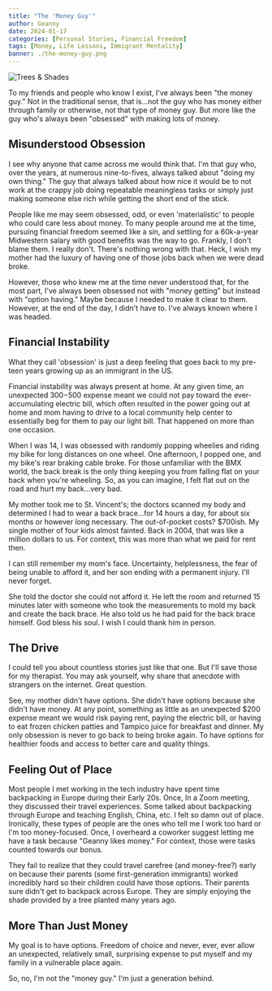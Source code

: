 ```yaml
---
title: "The 'Money Guy'"
author: Geanny
date: 2024-01-17
categories: [Personal Stories, Financial Freedom]
tags: [Money, Life Lessons, Immigrant Mentality]
banner: ./the-money-guy.png
---
```


![Trees & Shades](./the-money-guy.png)

To my friends and people who know I exist, I've always been "the money guy." Not in the traditional sense, that is...not the guy who has money either through family or otherwise, not that type of money guy. But more like the guy who's always been "obsessed" with making lots of money.

## Misunderstood Obsession

I see why anyone that came across me would think that. I'm that guy who, over the years, at numerous nine-to-fives, always talked about "doing my own thing." The guy that always talked about how nice it would be to not work at the crappy job doing repeatable meaningless tasks or simply just making someone else rich while getting the short end of the stick.

People like me may seem obsessed, odd, or even 'materialistic' to people who could care less about money. To many people around me at the time, pursuing financial freedom seemed like a sin, and settling for a 60k-a-year Midwestern salary with good benefits was the way to go. Frankly, I don't blame them. I really don't. There's nothing wrong with that. Heck, I wish my mother had the luxury of having one of those jobs back when we were dead broke.

However, those who knew me at the time never understood that, for the most part, I've always been obsessed not with "money getting" but instead with "option having." Maybe because I needed to make it clear to them. However, at the end of the day, I didn't have to. I've always known where I was headed. 

## Financial Instability

What they call 'obsession' is just a deep feeling that goes back to my pre-teen years growing up as an immigrant in the US. 

Financial instability was always present at home. At any given time, an unexpected $300-$500 expense meant we could not pay toward the ever-accumulating electric bill, which often resulted in the power going out at home and mom having to drive to a local community help center to essentially beg for them to pay our light bill. That happened on more than one occasion. 

When I was 14, I was obsessed with randomly popping wheelies and riding my bike for long distances on one wheel. One afternoon, I popped one, and my bike's rear braking cable broke. For those unfamiliar with the BMX world, the back break is the only thing keeping you from falling flat on your back when you're wheeling. So, as you can imagine, I felt flat out on the road and hurt my back...very bad. 

My mother took me to St. Vincent's; the doctors scanned my body and determined I had to wear a back brace...for 14 hours a day, for about six months or however long necessary. The out-of-pocket costs? $700ish. My single mother of four kids almost fainted. Back in 2004, that was like a million dollars to us. For context, this was more than what we paid for rent then. 

I can still remember my mom's face. Uncertainty, helplessness, the fear of being unable to afford it, and her son ending with a permanent injury. I'll never forget. 

She told the doctor she could not afford it. He left the room and returned 15 minutes later with someone who took the measurements to mold my back and create the back brace. He also told us he had paid for the back brace himself. God bless his soul. I wish I could thank him in person.

## The Drive

I could tell you about countless stories just like that one. But I'll save those for my therapist. You may ask yourself, why share that anecdote with strangers on the internet. Great question. 

See, my mother didn't have options. She didn't have options because she didn't have money. At any point, something as little as an unexpected $200 expense meant we would risk paying rent, paying the electric bill, or having to eat frozen chicken patties and Tampico juice for breakfast and dinner. My only obsession is never to go back to being broke again. To have options for healthier foods and access to better care and quality things. 

## Feeling Out of Place

Most people I met working in the tech industry have spent time backpacking in Europe during their Early 20s. Once, In a Zoom meeting, they discussed their travel experiences. Some talked about backpacking through Europe and teaching English, China, etc. I felt so damn out of place. Ironically, these types of people are the ones who tell me I work too hard or I'm too money-focused. Once, I overheard a coworker suggest letting me have a task because "Geanny likes money." For context, those were tasks counted towards our bonus.

They fail to realize that they could travel carefree (and money-free?) early on because their parents (some first-generation immigrants) worked incredibly hard so their children could have those options. Their parents sure didn't get to backpack across Europe. They are simply enjoying the shade provided by a tree planted many years ago. 

## More Than Just Money

My goal is to have options. Freedom of choice and never, ever, ever allow an unexpected, relatively small, surprising expense to put myself and my family in a vulnerable place again.

So, no, I'm not the "money guy." I'm just a generation behind. 
